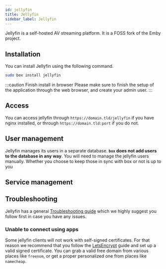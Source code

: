 ```yaml
---
id: jellyfin
title: Jellyfin
sidebar_label: Jellyfin
---
```

Jellyfin is a self-hosted AV streaming platform. It is a FOSS fork of the Emby project.

## Installation
You can install Jellyfin using the following command.

```bash
sudo box install jellyfin
```
:::caution Finish install in browser
Please make sure to finish the setup of the application through the web browser, and create your admin user.
:::

## Access
You can access jellyfin through `https://domain.tld/jellyfin` if you have nginx installed, or through `https://domain.tld:port` if you do not.

## User management
Jellyfin manages its users in a separate database. **`box` does not add users to the database in any way**. You will need to manage the jellyfin users manually. Whether you choose to keep those in sync with box or not is up to you

## Service management

<SystemdTabs service="jellyfin"/>

## Troubleshooting


<Troubleshooting />

Jellyfin has a general [Troubleshooting guide](https://jellyfin.org/docs/general/administration/troubleshooting.html) which we highly suggest you follow first in case you have any issues.

### Unable to connect using apps
Some jellyfin clients will not work with self-signed certificates. For that reason we recommend that you follow the [LetsEncrypt](letsencrypt.mdx) guide and set up a valid signed certificate. You can grab a valid free domain from various places like `freenom`, or get a proper personalized one from places like `namecheap`.